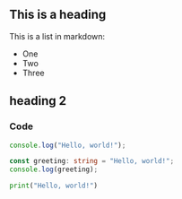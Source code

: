 ## This is a heading
 
This is a list in markdown:
 
- One
- Two
- Three

## heading 2


### Code

```javascript
console.log("Hello, world!");
```

```typescript
const greeting: string = "Hello, world!";
console.log(greeting);
```

```python
print("Hello, world!")
```